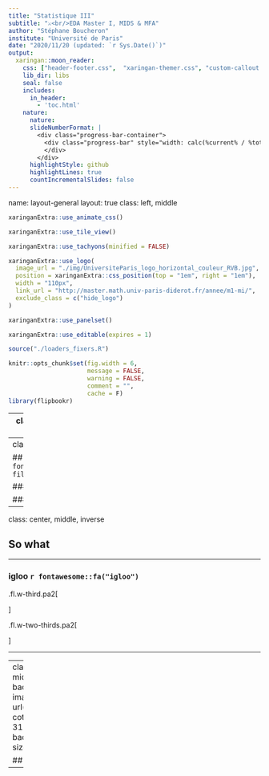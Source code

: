 ```yaml
---
title: "Statistique III"
subtitle: "⚔<br/>EDA Master I, MIDS & MFA"
author: "Stéphane Boucheron"
institute: "Université de Paris"
date: "2020/11/20 (updated: `r Sys.Date()`)"
output:
  xaringan::moon_reader:
    css: ["header-footer.css",  "xaringan-themer.css", "custom-callout.css"]
    lib_dir: libs
    seal: false
    includes:
      in_header:
        - 'toc.html'
    nature:
      nature:
      slideNumberFormat: |
        <div class="progress-bar-container">
          <div class="progress-bar" style="width: calc(%current% / %total% * 100%);">
          </div>
        </div>
      highlightStyle: github
      highlightLines: true
      countIncrementalSlides: false
---
```

name: layout-general
layout: true
class: left, middle

```r
xaringanExtra::use_animate_css()

xaringanExtra::use_tile_view()

xaringanExtra::use_tachyons(minified = FALSE)

xaringanExtra::use_logo(
  image_url = "./img/UniversiteParis_logo_horizontal_couleur_RVB.jpg",
  position = xaringanExtra::css_position(top = "1em", right = "1em"),
  width = "110px",
  link_url = "http://master.math.univ-paris-diderot.fr/annee/m1-mi/",
  exclude_class = c("hide_logo")
)

xaringanExtra::use_panelset()

xaringanExtra::use_editable(expires = 1)

source("./loaders_fixers.R")

knitr::opts_chunk$set(fig.width = 6,
                      message = FALSE,
                      warning = FALSE,
                      comment = "",
                      cache = F)
library(flipbookr)
```



<style>
.remark-slide-number {
  position: inherit;
}

.remark-slide-number .progress-bar-container {
  position: absolute;
  bottom: 0;
  height: 4px;
  display: block;
  left: 0;
  right: 0;
}

.remark-slide-number .progress-bar {
  height: 100%;
  background-color: red;
}
</style>




---
class: middle, center, inverse

# Statistique III

### `r Sys.Date()`

#### Statistique Fondamentale Master I MIDS et MFA


---
class: inverse, middle

## `r fontawesome::fa("map", fill="white")`

### Bla

### Bla


---
class: center, middle, inverse

## So what

---

### igloo `r fontawesome::fa("igloo")`

.fl.w-third.pa2[

]


.fl.w-two-thirds.pa2[


]

---


---
class: center, middle, inverse
background-image: url(img/pexels-cottonbro-3171837.jpg)
background-size: cover

## The End

---
